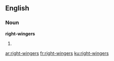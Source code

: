 ==English==

===Noun===
'''right-wingers'''

# {{plural of|right-winger}}

[[ar:right-wingers]]
[[fr:right-wingers]]
[[ku:right-wingers]]